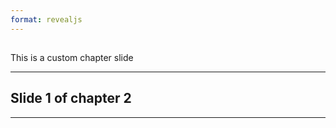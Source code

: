 ```yaml
---
format: revealjs
---
```




##  {#custom-chapter-slide data-menu-title="Custom chapter slide" background="#FAC748"}

<div class="page-center">
<div class="custom-subtitle"> This is a custom chapter slide  </div>
</div>

---

## Slide 1 of chapter 2
<hr>



